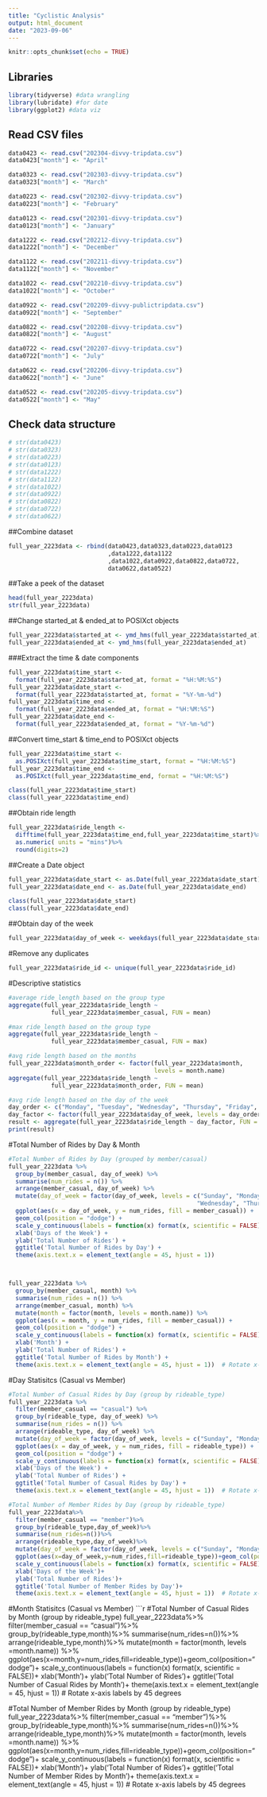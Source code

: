 ---
title: "Cyclistic Analysis"
output: html_document
date: "2023-09-06"
---

```{r setup, include=FALSE}
knitr::opts_chunk$set(echo = TRUE)
```

## Libraries
```{r cars}
library(tidyverse) #data wrangling
library(lubridate) #for date
library(ggplot2) #data viz
```

## Read CSV files
```{r pressure, echo=FALSE}

data0423 <- read.csv("202304-divvy-tripdata.csv")
data0423["month"] <- "April"

data0323 <- read.csv("202303-divvy-tripdata.csv")
data0323["month"] <- "March"

data0223 <- read.csv("202302-divvy-tripdata.csv")
data0223["month"] <- "February"

data0123 <- read.csv("202301-divvy-tripdata.csv")
data0123["month"] <- "January"

data1222 <- read.csv("202212-divvy-tripdata.csv")
data1222["month"] <- "December"

data1122 <- read.csv("202211-divvy-tripdata.csv")
data1122["month"] <- "November"

data1022 <- read.csv("202210-divvy-tripdata.csv")
data1022["month"] <- "October"

data0922 <- read.csv("202209-divvy-publictripdata.csv")
data0922["month"] <- "September"

data0822 <- read.csv("202208-divvy-tripdata.csv")
data0822["month"] <- "August"

data0722 <- read.csv("202207-divvy-tripdata.csv")
data0722["month"] <- "July"

data0622 <- read.csv("202206-divvy-tripdata.csv")
data0622["month"] <- "June"

data0522 <- read.csv("202205-divvy-tripdata.csv")
data0522["month"] <- "May"

```

## Check data structure
```{r}
# str(data0423)
# str(data0323)
# str(data0223)
# str(data0123)
# str(data1222)
# str(data1122)
# str(data1022)
# str(data0922)
# str(data0822)
# str(data0722)
# str(data0622)

```


##Combine dataset
```{r}
full_year_2223data <- rbind(data0423,data0323,data0223,data0123
                            ,data1222,data1122
                            ,data1022,data0922,data0822,data0722,
                            data0622,data0522)
```

##Take a peek of the dataset
```{r}
head(full_year_2223data)
str(full_year_2223data)
```

##Change started_at & ended_at to POSIXct objects
```{r}
full_year_2223data$started_at <- ymd_hms(full_year_2223data$started_at)
full_year_2223data$ended_at <- ymd_hms(full_year_2223data$ended_at)
```

###Extract the time & date components 
```{r}
full_year_2223data$time_start <- 
  format(full_year_2223data$started_at, format = "%H:%M:%S")
full_year_2223data$date_start <- 
  format(full_year_2223data$started_at, format = "%Y-%m-%d")
full_year_2223data$time_end <- 
  format(full_year_2223data$ended_at, format = "%H:%M:%S")
full_year_2223data$date_end <- 
  format(full_year_2223data$ended_at, format = "%Y-%m-%d")
```


##Convert time_start & time_end to POSIXct objects
```{r}
full_year_2223data$time_start <-
  as.POSIXct(full_year_2223data$time_start, format = "%H:%M:%S")
full_year_2223data$time_end <- 
  as.POSIXct(full_year_2223data$time_end, format = "%H:%M:%S")

class(full_year_2223data$time_start)
class(full_year_2223data$time_end)
```


##Obtain ride length 
```{r}
full_year_2223data$ride_length <- 
  difftime(full_year_2223data$time_end,full_year_2223data$time_start)%>%
  as.numeric( units = "mins")%>%
  round(digits=2)
```


##Create a Date object 
```{r}
full_year_2223data$date_start <- as.Date(full_year_2223data$date_start)
full_year_2223data$date_end <- as.Date(full_year_2223data$date_end)

class(full_year_2223data$date_start)
class(full_year_2223data$date_end)
```

##Obtain day of the week
```{r}
full_year_2223data$day_of_week <- weekdays(full_year_2223data$date_start)
```

#Remove any duplicates
```{r}
full_year_2223data$ride_id <- unique(full_year_2223data$ride_id)
```



#Descriptive statistics
```{r}
#average ride_length based on the group type 
aggregate(full_year_2223data$ride_length ~ 
            full_year_2223data$member_casual, FUN = mean)

#max ride_length based on the group type 
aggregate(full_year_2223data$ride_length ~ 
            full_year_2223data$member_casual, FUN = max)

#avg ride length based on the months
full_year_2223data$month_order <- factor(full_year_2223data$month, 
                                         levels = month.name)
aggregate(full_year_2223data$ride_length ~ 
            full_year_2223data$month_order, FUN = mean)

#avg ride length based on the day of the week
day_order <- c("Monday", "Tuesday", "Wednesday", "Thursday", "Friday", "Saturday", "Sunday")
day_factor <- factor(full_year_2223data$day_of_week, levels = day_order)
result <- aggregate(full_year_2223data$ride_length ~ day_factor, FUN = mean)
print(result)
```


#Total Number of Rides by Day & Month
```{r}
#Total Number of Rides by Day (grouped by member/casual)
full_year_2223data %>%
  group_by(member_casual, day_of_week) %>%
  summarise(num_rides = n()) %>%
  arrange(member_casual, day_of_week) %>%
  mutate(day_of_week = factor(day_of_week, levels = c("Sunday", "Monday", "Tuesday", 
                                                     "Wednesday", "Thursday", "Friday", "Saturday"))) %>%
  ggplot(aes(x = day_of_week, y = num_rides, fill = member_casual)) +
  geom_col(position = "dodge") +
  scale_y_continuous(labels = function(x) format(x, scientific = FALSE)) +
  xlab('Days of the Week') +
  ylab('Total Number of Rides') +
  ggtitle('Total Number of Rides by Day') +
  theme(axis.text.x = element_text(angle = 45, hjust = 1)) 



full_year_2223data %>%
  group_by(member_casual, month) %>%
  summarise(num_rides = n()) %>%
  arrange(member_casual, month) %>%
  mutate(month = factor(month, levels = month.name)) %>%
  ggplot(aes(x = month, y = num_rides, fill = member_casual)) +
  geom_col(position = "dodge") +
  scale_y_continuous(labels = function(x) format(x, scientific = FALSE)) +
  xlab('Month') +
  ylab('Total Number of Rides') +
  ggtitle('Total Number of Rides by Month') +
  theme(axis.text.x = element_text(angle = 45, hjust = 1))  # Rotate x-axis labels by 45 degrees


```

#Day Statisitcs (Casual vs Member)
```{r}
#Total Number of Casual Rides by Day (group by rideable_type)
full_year_2223data %>%
  filter(member_casual == "casual") %>%
  group_by(rideable_type, day_of_week) %>%
  summarise(num_rides = n()) %>%
  arrange(rideable_type, day_of_week) %>%
  mutate(day_of_week = factor(day_of_week, levels = c("Sunday", "Monday", "Tuesday", "Wednesday", "Thursday", "Friday", "Saturday"))) %>%
  ggplot(aes(x = day_of_week, y = num_rides, fill = rideable_type)) +
  geom_col(position = "dodge") +
  scale_y_continuous(labels = function(x) format(x, scientific = FALSE)) +
  xlab('Days of the Week') +
  ylab('Total Number of Rides') +
  ggtitle('Total Number of Casual Rides by Day') +
  theme(axis.text.x = element_text(angle = 45, hjust = 1))  # Rotate x-axis labels by 45 degrees

#Total Number of Member Rides by Day (group by rideable_type)
full_year_2223data%>%
  filter(member_casual == "member")%>%
  group_by(rideable_type,day_of_week)%>%
  summarise(num_rides=n())%>%
  arrange(rideable_type,day_of_week)%>%
  mutate(day_of_week = factor(day_of_week, levels = c("Sunday", "Monday", "Tuesday", "Wednesday", "Thursday", "Friday", "Saturday"))) %>%
  ggplot(aes(x=day_of_week,y=num_rides,fill=rideable_type))+geom_col(position="dodge")+
  scale_y_continuous(labels = function(x) format(x, scientific = FALSE))+
  xlab('Days of the Week')+
  ylab('Total Number of Rides')+
  ggtitle('Total Number of Member Rides by Day')+
  theme(axis.text.x = element_text(angle = 45, hjust = 1))  # Rotate x-axis labels by 45 degrees

```

#Month Statisitcs (Casual vs Member)
```{r}

#Total Number of Casual Rides by Month (group by rideable_type)
full_year_2223data%>%
  filter(member_casual == "casual")%>%
  group_by(rideable_type,month)%>%
  summarise(num_rides=n())%>%
  arrange(rideable_type,month)%>%
  mutate(month = factor(month, levels =month.name)) %>%
  ggplot(aes(x=month,y=num_rides,fill=rideable_type))+geom_col(position="dodge")+
  scale_y_continuous(labels = function(x) format(x, scientific = FALSE))+
  xlab('Month')+
  ylab('Total Number of Rides')+
  ggtitle('Total Number of Casual Rides by Month ')+
  theme(axis.text.x = element_text(angle = 45, hjust = 1))  # Rotate x-axis labels by 45 degrees

#Total Number of Member Rides by Month (group by rideable_type)
full_year_2223data%>%
  filter(member_casual == "member")%>%
  group_by(rideable_type,month)%>%
  summarise(num_rides=n())%>%
  arrange(rideable_type,month)%>%
  mutate(month = factor(month, levels =month.name)) %>%
  ggplot(aes(x=month,y=num_rides,fill=rideable_type))+geom_col(position="dodge")+
  scale_y_continuous(labels = function(x) format(x, scientific = FALSE))+
  xlab('Month')+
  ylab('Total Number of Rides')+
  ggtitle('Total Number of Member Rides by Month ')+
  theme(axis.text.x = element_text(angle = 45, hjust = 1))  # Rotate x-axis labels by 45 degrees



